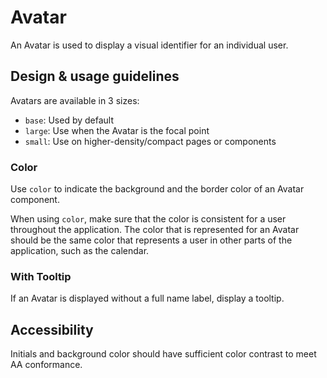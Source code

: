 
<Meta title="Components/Images and Icons/Avatar/Docs" component={Avatar} />

# Avatar

An Avatar is used to display a visual identifier for an individual user.

## Design & usage guidelines

Avatars are available in 3 sizes:

- `base`: Used by default
- `large`: Use when the Avatar is the focal point
- `small`: Use on higher-density/compact pages or components

### Color

Use `color` to indicate the background and the border color of an Avatar
component.

When using `color`, make sure that the color is consistent for a user throughout
the application. The color that is represented for an Avatar should be the same
color that represents a user in other parts of the application, such as the
calendar.

### With Tooltip

If an Avatar is displayed without a full name label, display a tooltip.

## Accessibility

Initials and background color should have sufficient color contrast to meet AA
conformance.
